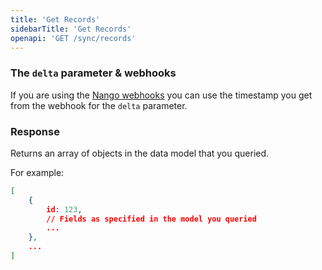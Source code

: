 ```yaml
---
title: 'Get Records'
sidebarTitle: 'Get Records'
openapi: 'GET /sync/records'
---
```


### The `delta` parameter & webhooks

If you are using the [Nango webhooks](/guides/webhooks#from-nango) you can use the timestamp you get from the webhook for the `delta` parameter.

### Response

Returns an array of objects in the data model that you queried.

For example:
```json
[
    {
        id: 123,
        // Fields as specified in the model you queried
        ...
    },
    ...
]
```